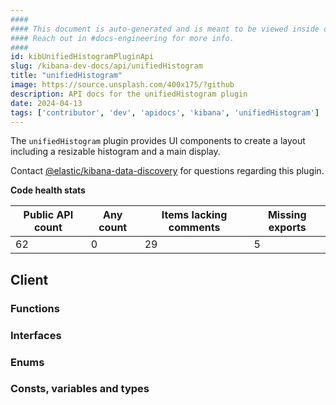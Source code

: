 ```yaml
---
####
#### This document is auto-generated and is meant to be viewed inside our experimental, new docs system.
#### Reach out in #docs-engineering for more info.
####
id: kibUnifiedHistogramPluginApi
slug: /kibana-dev-docs/api/unifiedHistogram
title: "unifiedHistogram"
image: https://source.unsplash.com/400x175/?github
description: API docs for the unifiedHistogram plugin
date: 2024-04-13
tags: ['contributor', 'dev', 'apidocs', 'kibana', 'unifiedHistogram']
---
```


The `unifiedHistogram` plugin provides UI components to create a layout including a resizable histogram and a main display.

Contact [@elastic/kibana-data-discovery](https://github.com/orgs/elastic/teams/kibana-data-discovery) for questions regarding this plugin.

**Code health stats**

| Public API count  | Any count | Items lacking comments | Missing exports |
|-------------------|-----------|------------------------|-----------------|
| 62 | 0 | 29 | 5 |

## Client

### Functions
<DocDefinitionList data={unifiedHistogramObj.client.functions}/>

### Interfaces
<DocDefinitionList data={unifiedHistogramObj.client.interfaces}/>

### Enums
<DocDefinitionList data={unifiedHistogramObj.client.enums}/>

### Consts, variables and types
<DocDefinitionList data={unifiedHistogramObj.client.misc}/>

